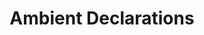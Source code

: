 ---
id: "q_ts_hard_016"
questionType: "MULTIPLE_CHOICE"
title: "Ambient Declarations"
description: "What is the purpose of ambient declarations in TypeScript?"
difficulty: "HARD"
category: "Type Script"
options:
  - "To define runtime behavior"
  - "To declare types for external libraries"
  - "To enforce strict mode"
  - "To optimize performance"
correctAnswer: 1
---